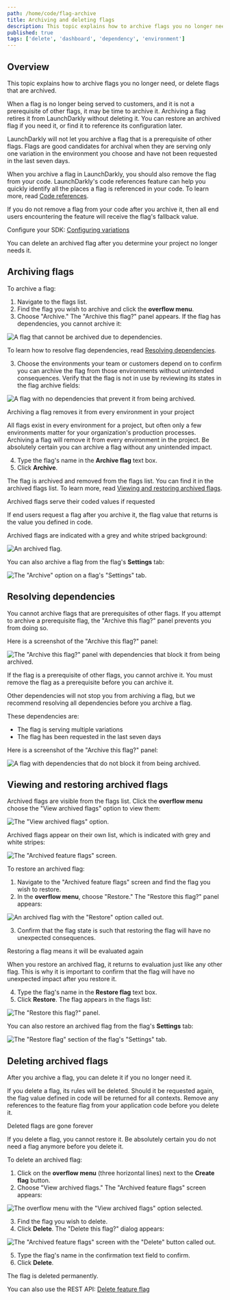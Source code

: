 ```yaml
---
path: /home/code/flag-archive
title: Archiving and deleting flags
description: This topic explains how to archive flags you no longer need, or delete flags that are archived. Archiving a flag retires it from LaunchDarkly without deleting it. You can restore an archived flag, or delete it after you determine that it will no longer be needed in your project.
published: true
tags: ['delete', 'dashboard', 'dependency', 'environment']
---
```


## Overview

This topic explains how to archive flags you no longer need, or delete flags that are archived.

When a flag is no longer being served to customers, and it is not a prerequisite of other flags, it may be time to archive it. Archiving a flag retires it from LaunchDarkly without deleting it. You can restore an archived flag if you need it, or find it to reference its configuration later.

LaunchDarkly will not let you archive a flag that is a prerequisite of other flags. Flags are good candidates for archival when they are serving only one variation in the environment you choose and have not been requested in the last seven days.

When you archive a flag in LaunchDarkly, you should also remove the flag from your code. LaunchDarkly's code references feature can help you quickly identify all the places a flag is referenced in your code. To learn more, read [Code references](/home/code/code-references).

If you do not remove a flag from your code after you archive it, then all end users encountering the feature will receive the flag's fallback value.

<LearnMoreSdk>

Configure your SDK: [Configuring variations](/sdk/features/evaluating#configuring-variations)

</LearnMoreSdk>

You can delete an archived flag after you determine your project no longer needs it.

## Archiving flags

To archive a flag:

1. Navigate to the flags list.
2. Find the flag you wish to archive and click the **overflow menu**.
3. Choose "Archive." The "Archive this flag?" panel appears. If the flag has dependencies, you cannot archive it:

![A flag that cannot be archived due to dependencies.](flag-cannot-archive.png)

To learn how to resolve flag dependencies, read [Resolving dependencies](#resolving-dependencies).

3. Choose the environments your team or customers depend on to confirm you can archive the flag from those environments without unintended consequences. Verify that the flag is not in use by reviewing its states in the flag archive fields:

![A flag with no dependencies that prevent it from being archived.](flag-can-archive.png)

<Callout intent="alert">
<CalloutTitle>Archiving a flag removes it from every environment in your project</CalloutTitle>
<CalloutDescription>

All flags exist in every environment for a project, but often only a few environments matter for your organization's production processes. Archiving a flag will remove it from every environment in the project. Be absolutely certain you can archive a flag without any unintended impact.

</CalloutDescription>
</Callout>

4. Type the flag's name in the **Archive flag** text box.
5. Click **Archive**.

The flag is archived and removed from the flags list. You can find it in the archived flags list. To learn more, read [Viewing and restoring archived flags](#viewing-and-restoring-archived-flags).

<Callout intent="info">
<CalloutTitle>Archived flags serve their coded values if requested</CalloutTitle>
<CalloutDescription>

If end users request a flag after you archive it, the flag value that returns is the value you defined in code.

</CalloutDescription>
</Callout>

Archived flags are indicated with a grey and white striped background:

![An archived flag.](flag-archived.png)


You can also archive a flag from the flag's **Settings** tab:

![The "Archive" option on a flag's "Settings" tab.](flag-settings-archive.png)

## Resolving dependencies

You cannot archive flags that are prerequisites of other flags. If you attempt to archive a prerequisite flag, the "Archive this flag?" panel prevents you from doing so.

Here is a screenshot of the "Archive this flag?" panel:

![The "Archive this flag?" panel with dependencies that block it from being archived.](flag-cannot-archive.png)

If the flag is a prerequisite of other flags, you cannot archive it. You must remove the flag as a prerequisite before you can archive it.

Other dependencies will not stop you from archiving a flag, but we recommend resolving all dependencies before you archive a flag.

These dependencies are:

- The flag is serving multiple variations
- The flag has been requested in the last seven days

Here is a screenshot of the "Archive this flag?" panel:

![A flag with dependencies that do not block it from being archived.](flag-archive-mixed-dependencies.png)

## Viewing and restoring archived flags

Archived flags are visible from the flags list. Click the **overflow menu** choose the "View archived flags" option to view them:

![The "View archived flags" option.](flag-compare-archive-menu.png)


Archived flags appear on their own list, which is indicated with grey and white stripes:

![The "Archived feature flags" screen.](flag-archived.png)


To restore an archived flag:

1. Navigate to the "Archived feature flags" screen and find the flag you wish to restore.
2. In the **overflow menu**, choose "Restore." The "Restore this flag?" panel appears:

![An archived flag with the "Restore" option called out.](flag-archive-restore-callout.png)


3. Confirm that the flag state is such that restoring the flag will have no unexpected consequences.

<Callout intent="info">
<CalloutTitle>Restoring a flag means it will be evaluated again</CalloutTitle>
<CalloutDescription>

When you restore an archived flag, it returns to evaluation just like any other flag. This is why it is important to confirm that the flag will have no unexpected impact after you restore it.

</CalloutDescription>
</Callout>

4. Type the flag's name in the **Restore flag** text box.
5. Click **Restore**. The flag appears in the flags list:

![The "Restore this flag?" panel.](flag-archive-restore-confirm.png)


You can also restore an archived flag from the flag's **Settings** tab:

![The "Restore flag" section of the flag's "Settings" tab.](flag-settings-restore.png)


## Deleting archived flags

After you archive a flag, you can delete it if you no longer need it.

If you delete a flag, its rules will be deleted. Should it be requested again, the flag value defined in code will be returned for all contexts. Remove any references to the feature flag from your application code before you delete it.

<Callout intent="alert">
<CalloutTitle>Deleted flags are gone forever</CalloutTitle>
<CalloutDescription>

If you delete a flag, you cannot restore it. Be absolutely certain you do not need a flag anymore before you delete it.

</CalloutDescription>
</Callout>

To delete an archived flag:

1. Click on the **overflow menu** (three horizontal lines) next to the **Create flag** button.
2. Choose "View archived flags." The "Archived feature flags" screen appears:

![The overflow menu with the "View archived flags" option selected.](flag-compare-archive-menu.png)

3. Find the flag you wish to delete.
4. Click **Delete**. The "Delete this flag?" dialog appears:

![The "Archived feature flags" screen with the "Delete" button called out.](flag-archive-delete-callout.png)


5. Type the flag's name in the confirmation text field to confirm.
6. Click **Delete**.

The flag is deleted permanently.

<LearnMore>

You can also use the REST API: [Delete feature flag](https://apidocs.launchdarkly.com/tag/Feature-flags#operation/deleteFeatureFlag)

</LearnMore>
